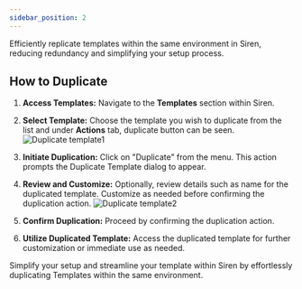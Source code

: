```yaml
---
sidebar_position: 2
---
```



Efficiently replicate templates within the same environment in Siren, reducing redundancy and simplifying your setup process.


## How to Duplicate

1. **Access Templates:** Navigate to the **Templates** section within Siren.

2. **Select Template:** Choose the template you wish to duplicate from the list and under **Actions** tab, duplicate button can be seen.
![Duplicate template1](../Images/Templates/templates-duplicate.png)

3. **Initiate Duplication:** Click on "Duplicate" from the menu. This action prompts the Duplicate Template dialog to appear.

4. **Review and Customize:** Optionally, review details such as name for the duplicated template. Customize as needed before confirming the duplication action.
![Duplicate template2](../Images/Templates/duplicateTemplate.png)

5. **Confirm Duplication:** Proceed by confirming the duplication action.

6. **Utilize Duplicated Template:** Access the duplicated template for further customization or immediate use as needed.

Simplify your setup and streamline your template within Siren by effortlessly duplicating Templates within the same environment.